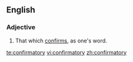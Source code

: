 ==English==

===Adjective===
{{en-adj}}

# That which [[confirm]]s, as one's word.

[[te:confirmatory]]
[[vi:confirmatory]]
[[zh:confirmatory]]